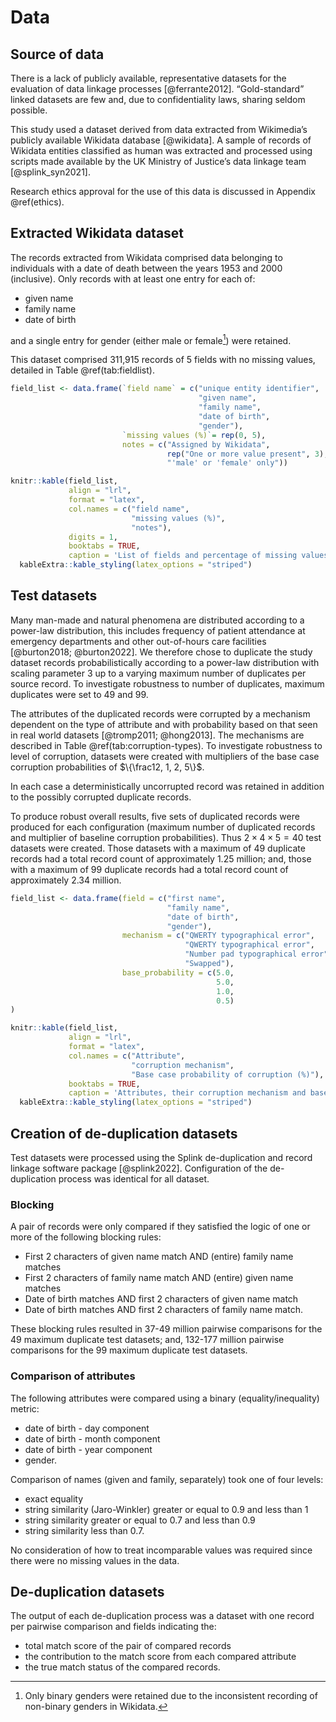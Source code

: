 # Data {#data}

## Source of data

There is a lack of publicly available, representative datasets for the 
evaluation of data linkage processes [@ferrante2012]. "Gold-standard" linked 
datasets are few and, due to confidentiality laws, sharing seldom possible.

This study used a dataset derived from data extracted from Wikimedia's publicly 
available Wikidata database [@wikidata]. A sample of records of Wikidata 
entities classified as human was extracted and processed using scripts made 
available by the UK Ministry of Justice's data linkage team [@splink_syn2021]. 

Research ethics approval for the use of this data is discussed in Appendix 
\@ref(ethics).

## Extracted Wikidata dataset

The records extracted from Wikidata comprised data belonging to individuals 
with a date of death between the years 1953 and 2000 (inclusive). Only records 
with at least one entry for each of:

+ given name
+ family name
+ date of birth

and a single entry for gender (either male or female^[Only binary genders were 
retained due to the inconsistent recording of non-binary genders in Wikidata.])
were retained. 

This dataset comprised 311,915 records of 5 fields with no missing values, 
detailed in Table \@ref(tab:fieldlist).

```r

field_list <- data.frame(`field name` = c("unique entity identifier",
                                          "given name",
                                          "family name",
                                          "date of birth",
                                          "gender"),
                         `missing values (%)`= rep(0, 5),
                         notes = c("Assigned by Wikidata",
                                   rep("One or more value present", 3),
                                   "'male' or 'female' only"))

knitr::kable(field_list,
             align = "lrl",
             format = "latex",
             col.names = c("field name",
                           "missing values (%)",
                           "notes"),
             digits = 1,
             booktabs = TRUE,
             caption = 'List of fields and percentage of missing values in study dataset.') |>
  kableExtra::kable_styling(latex_options = "striped")

```

## Test datasets

Many man-made and natural phenomena are distributed according to a 
power-law distribution, this includes frequency of patient attendance 
at emergency departments and other out-of-hours care facilities 
[@burton2018; @burton2022]. We therefore chose to duplicate the 
study dataset records probabilistically according to a power-law distribution 
with scaling parameter 3 up to a varying maximum number of duplicates per 
source record. To investigate robustness to number of duplicates, maximum 
duplicates were set to 49 and 99.

The attributes of the duplicated records were corrupted by a mechanism 
dependent on the type of attribute and with probability based on that seen in 
real world datasets [@tromp2011; @hong2013]. The mechanisms are described in 
Table \@ref(tab:corruption-types). To investigate robustness to level of 
corruption, datasets were created with multipliers of the base case 
corruption probabilities of $\{\frac12, 1, 2, 5\}$. 

In each case a deterministically uncorrupted record was retained in addition 
to the possibly corrupted duplicate records.

To produce robust overall results, five sets of duplicated records were produced for 
each configuration (maximum number of duplicated records and multiplier of 
baseline corruption probabilities). Thus $2 \times 4 \times 5 = 40$ test 
datasets were created. Those datasets with a maximum of 49 duplicate records 
had a total record count of approximately 1.25 million; and, those with a 
maximum of 99 duplicate records had a total record count of approximately 
2.34 million.

```r

field_list <- data.frame(field = c("first name",
                                   "family name",
                                   "date of birth",
                                   "gender"),
                         mechanism = c("QWERTY typographical error",
                                       "QWERTY typographical error",
                                       "Number pad typographical error",
                                       "Swapped"),
                         base_probability = c(5.0,
                                              5.0,
                                              1.0,
                                              0.5)
)

knitr::kable(field_list,
             align = "lrl",
             format = "latex",
             col.names = c("Attribute",
                           "corruption mechanism",
                           "Base case probability of corruption (%)"),
             booktabs = TRUE,
             caption = 'Attributes, their corruption mechanism and base case probability of corruption. QWERTY = QWERTY (Latin-script alphabet) keyboard layout.') |>
  kableExtra::kable_styling(latex_options = "striped")

```

## Creation of de-duplication datasets

Test datasets were processed using the Splink de-duplication 
and record linkage software package [@splink2022]. Configuration of the 
de-duplication process was identical for all dataset.

### Blocking

A pair of records were only compared if they satisfied the logic of one or more 
of the following blocking rules:

+ First 2 characters of given name match AND (entire) family name matches
+ First 2 characters of family name match AND (entire) given name matches
+ Date of birth matches AND first 2 characters of given name match
+ Date of birth matches AND first 2 characters of family name match.

These blocking rules resulted in 37-49 million pairwise comparisons for the 
49 maximum duplicate test datasets; and, 132-177 million pairwise comparisons 
for the 99 maximum duplicate test datasets.

### Comparison of attributes

The following attributes were compared using a binary (equality/inequality) 
metric:

+ date of birth - day component
+ date of birth - month component
+ date of birth - year component
+ gender.

Comparison of names (given and family, separately) took one of four levels: 

+ exact equality
+ string similarity (Jaro-Winkler) greater or equal to 0.9 and less than 1
+ string similarity greater or equal to 0.7 and less than 0.9
+ string similarity less than 0.7.

No consideration of how to treat incomparable values was required since there 
were no missing values in the data.

## De-duplication datasets

The output of each de-duplication process was a dataset with one record per 
pairwise comparison and fields indicating the:

+ total match score of the pair of compared records
+ the contribution to the match score from each compared attribute
+ the true match status of the compared records.
